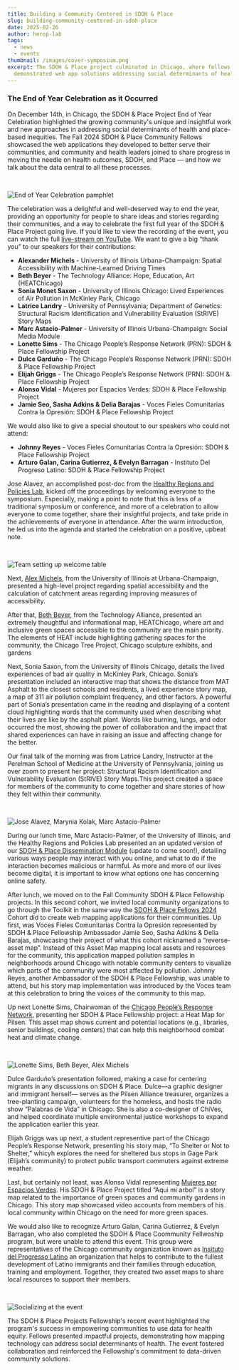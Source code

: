 ```yaml
---
title: Building a Community Centered in SDOH & Place
slug: building-community-centered-in-sdoh-place
date: 2025-02-26
author: herop-lab
tags:
  - news
  - events
thumbnail: /images/cover-symposium.png
excerpt: The SDOH & Place project culminated in Chicago, where fellows
  demonstrated web app solutions addressing social determinants of health.
---
```

### The End of Year Celebration as it Occurred 

On December 14th, in Chicago, the SDOH & Place Project End of Year Celebration highlighted the growing community's unique and insightful work and new approaches in addressing social determinants of health and place-based inequities. The Fall 2024 SDOH & Place Community Fellows showcased the web applications they developed to better serve their communities, and community and health leaders joined to share progress in moving the needle on health outcomes, SDOH, and Place — and how we talk about the data central to all these processes.

⠀

![End of Year Celebration pamphlet](/images/cover-symposium.png "End of Year Celebration pamphlet")

The celebration was a delightful and well-deserved way to end the year, providing an opportunity for people to share ideas and stories regarding their communities, and a way to celebrate the first full year of the SDOH & Place Project going live. If you’d like to view the recording of the event, you can watch the full [live-stream on YouTube](https://www.youtube.com/live/qpKY85cnXho?si=0y9-z9hu4vyUi_lC). We want to give a big “thank you” to our speakers for their contributions:

* **Alexander Michels** - University of Illinois Urbana-Champaign: Spatial Accessibility with Machine-Learned Driving Times
* **Beth Beyer** - The Technology Alliance: Hope, Education, Art (HEATChicago)
* **Sonia Monet Saxon** - University of Illinois Chicago: Lived Experiences of Air Pollution in McKinley Park, Chicago
* **Latrice Landry** - University of Pennsylvania; Department of Genetics: Structural Racism Identification and Vulnerability Evaluation (StRIVE) Story Maps
* **Marc Astacio-Palmer** - University of Illinois Urbana-Champaign: Social Media Module
* **Lonette Sims** - The Chicago People’s Response Network (PRN): SDOH & Place Fellowship Project
* **Dulce Garduño** - The Chicago People’s Response Network (PRN): SDOH & Place Fellowship Project
* **Elijah Griggs** - The Chicago People’s Response Network (PRN): SDOH & Place Fellowship Project
* **Alonso Vidal** - Mujeres por Espacios Verdes: SDOH & Place Fellowship Project
* **Jamie Seo, Sasha Adkins & Delia Barajas** - Voces Fieles Comunitarias Contra la Opresión: SDOH & Place Fellowship Project

We would also like to give a special shoutout to our speakers who could not attend: 

* **Johnny Reyes** - Voces Fieles Comunitarias Contra la Opresión: SDOH & Place Fellowship Project
* **Arturo Galan, Carina Gutierrez, & Evelyn Barragan** - Instituto Del Progreso Latino: SDOH & Place Fellowship Project

Jose Alavez, an accomplished post-doc from the [Healthy Regions and Policies Lab](https://healthyregions.org/), kicked off the proceedings by welcoming everyone to the symposium. Especially, making a point to note that this is less of a traditional symposium or conference, and more of a celebration to allow everyone to come together, share their insightful projects, and take pride in the achievements of everyone in attendance. After the warm introduction, he led us into the agenda and started the celebration on a positive, upbeat note.

⠀

![Team setting up welcome table](/images/setup.png "Team setting up Welcome Table")

Next, [Alex Michels](https://sdohplace.org/showcase/spatial-accessibility-using-machine-learned-driving-times), from the University of Illinois at Urbana-Champaign, presented a high-level project regarding spatial accessibility and the calculation of catchment areas regarding improving measures of accessibility.

After that, [Beth Beyer](https://sdohplace.org/showcase/hope-education-art-heat-chicago), from the Technology Alliance, presented an extremely thoughtful and informational map, HEATChicago, where art and inclusive green spaces accessible to the community are the main priority. The elements of HEAT include highlighting gathering spaces for the community, the Chicago Tree Project, Chicago sculpture exhibits, and gardens 

Next, Sonia Saxon, from the University of Illinois Chicago, details the lived experiences of bad air quality in McKinley Park, Chicago. Sonia’s presentation included an interactive map that shows the distance from MAT Asphalt to the closest schools and residents, a lived experience story map, a map of 311 air pollution complaint frequency, and other factors. A powerful part of Sonia’s presentation came in the reading and displaying of a content cloud highlighting words that the community used when describing what their lives are like by the asphalt plant. Words like burning, lungs, and odor occurred the most, showing the power of collaboration and the impact that shared experiences can have in raising an issue and affecting change for the better. 

Our final talk of the morning was from Latrice Landry, Instructor at the Perelman School of Medicine at the University of Pennsylvania, joining us over zoom to present her project: Structural Racism Identification and Vulnerability Evaluation (StRIVE) Story Maps.This project created a space for members of the community to come together and share stories of how they felt within their community.

⠀

![Jose Alavez, Marynia Kolak, Marc Astacio-Palmer](/images/team-with-names.png "Jose Alavez, Marynia Kolak, Marc Astacio-Palmer")

During our lunch time, Marc Astacio-Palmer, of the University of Illinois, and the Healthy Regions and Policies Lab presented an an updated version of our [SDOH & Place Dissemination Module](https://toolkit.sdohplace.org/07-dissem.html) (update to come soon!), detailing various ways people may interact with you online, and what to do if the interaction becomes malicious or harmful. As more and more of our lives become digital, it is important to know what options one has concerning online safety. 

After lunch, we moved on to the Fall Community SDOH & Place Fellowship projects. In this second cohort, we invited local community organizations to go through the Toolkit in the same way the [SDOH & Place Fellows 2024](https://sdohplace.org/fellows) Cohort did to create web mapping applications for their communities. Up first, was Voces Fieles Comunitarias Contra la Opresión represented by SDOH & Place Fellowship Ambassador Jamie Seo, Sasha Adkins & Delia Barajas, showcasing their project of what this cohort nicknamed a “reverse-asset map”. Instead of this Asset Map mapping local assets and resources for the community, this application mapped pollution samples in neighborhoods around Chicago with notable community centers to visualize which parts of the community were most affected by pollution. Johnny Reyes, another Ambassador of the SDOH & Place Fellowship, was unable to attend, but his story map implementation was introduced by the Voces team at this celebration to bring the voices of the community to this map.

Up next Lonette Sims, Chairwoman of the [Chicago People’s Response Network](https://prn.mayfirst.info/), presenting her SDOH & Place Fellowship project: a Heat Map for Pilsen. This asset map shows current and potential locations (e.g., libraries, senior buildings, cooling centers) that can help this neighborhood combat heat and climate change.

⠀

![Lonette Sims, Beth Beyer, Alex Michels](/images/presenters-with-names.png "Lonette Sims, Beth Beyer, Alex Michels")

Dulce Garduño’s presentation followed, making a case for centering migrants in any discussions on SDOH & Place. Dulce—a graphic designer and immigrant herself— serves as the Pilsen Alliance treasurer, organizes a tree-planting campaign, volunteers for the homeless, and hosts the radio show “Palabras de Vida” in Chicago. She is also a co-designer of ChiVes, and helped coordinate multiple environmental justice workshops to expand the application earlier this year. 

Elijah Griggs was up next, a student representive part of the Chicago People’s Response Network, presenting his story map, “To Shelter or Not to Shelter,” whicyh explores the need for sheltered bus stops in Gage Park (Elijah’s community) to protect public transport commuters against extreme weather.

Last, but certainly not least, was Alonso Vidal representing [Mujeres por Espacios Verdes](https://www.womenforgreenspaces.org/). His SDOH & Place Project titled “Aqui mi arbol” is a story map related to the importance of green spaces and community gardens in Chicago. This story map showcased video accounts from members of his local community within Chicago on the need for more green spaces. 

We would also like to recognize Arturo Galan, Carina Gutierrez, & Evelyn Barragan, who also completed the SDOH & Place Coommunity Fellwoship program, but were unable to attend this event. This group were representatives of the Chicago community organization known as [Insituto del Progresso Latino](https://www.institutochicago.org/) an organization that helps to contribute to the fullest development of Latino immigrants and their families through education, training and employment. Together, they created two asset maps to share local resources to support their members.

⠀


![Socializing at the event](/images/group-photo.png "Socializing at the Event")

The SDOH & Place Projects Fellowship's recent event highlighted the program's success in empowering communities to use data for health equity. Fellows presented impactful projects, demonstrating how mapping technology can address social determinants of health. The event fostered collaboration and reinforced the Fellowship's commitment to data-driven community solutions.
